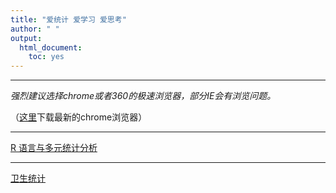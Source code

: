 ```yaml
---
title: "爱统计 爱学习 爱思考"
author: " "
output: 
  html_document: 
    toc: yes
---
```

-----------------

*强烈建议选择chrome或者360的极速浏览器，部分IE会有浏览问题。*

（[这里](http://down.tech.sina.com.cn/content/40975.html)下载最新的chrome浏览器）


------

  
[R 语言与多元统计分析](Rmulti.html)



--------


[卫生统计](medstat.html)

